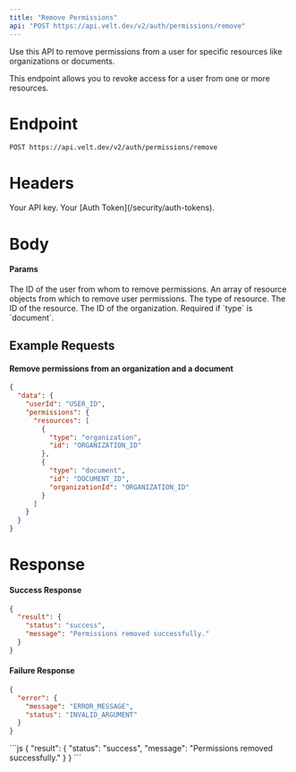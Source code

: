 ```yaml
---
title: "Remove Permissions"
api: "POST https://api.velt.dev/v2/auth/permissions/remove"
---
```


Use this API to remove permissions from a user for specific resources like organizations or documents.

<Info>
This endpoint allows you to revoke access for a user from one or more resources.
</Info>

# Endpoint
`POST https://api.velt.dev/v2/auth/permissions/remove`

# Headers
<ParamField header="x-velt-api-key" type="string" required>
  Your API key.
</ParamField>

<ParamField header="x-velt-auth-token" type="string" required>
  Your [Auth Token](/security/auth-tokens).
</ParamField>

# Body

#### Params

<ParamField body="data" type="object" required>
  <Expandable title="properties">
    <ParamField body="userId" type="string" required>
      The ID of the user from whom to remove permissions.
    </ParamField>
    <ParamField body="permissions" type="object" required>
        <Expandable title="properties">
            <ParamField body="resources" type="object[]" required>
                An array of resource objects from which to remove user permissions.
                <Expandable title="Resource object">
                    <ParamField body="type" type="'organization' | 'document' | 'folder'" required>
                        The type of resource.
                    </ParamField>
                    <ParamField body="id" type="string" required>
                        The ID of the resource.
                    </ParamField>
                    <ParamField body="organizationId" type="string">
                        The ID of the organization. Required if `type` is `document`.
                    </ParamField>
                </Expandable>
            </ParamField>
        </Expandable>
    </ParamField>
  </Expandable>
</ParamField>

## **Example Requests**

#### Remove permissions from an organization and a document

```JSON
{
  "data": {
    "userId": "USER_ID",
    "permissions": {
      "resources": [
        {
          "type": "organization",
          "id": "ORGANIZATION_ID"
        },
        {
          "type": "document",
          "id": "DOCUMENT_ID",
          "organizationId": "ORGANIZATION_ID"
        }
      ]
    }
  }
}
```

# Response

#### Success Response

```JSON
{
  "result": {
    "status": "success",
    "message": "Permissions removed successfully."
  }
}
```

#### Failure Response

```JSON
{
  "error": {
    "message": "ERROR_MESSAGE",
    "status": "INVALID_ARGUMENT"
  }
}
```

<ResponseExample>
```js
{
  "result": {
    "status": "success",
    "message": "Permissions removed successfully."
  }
}
```
</ResponseExample>